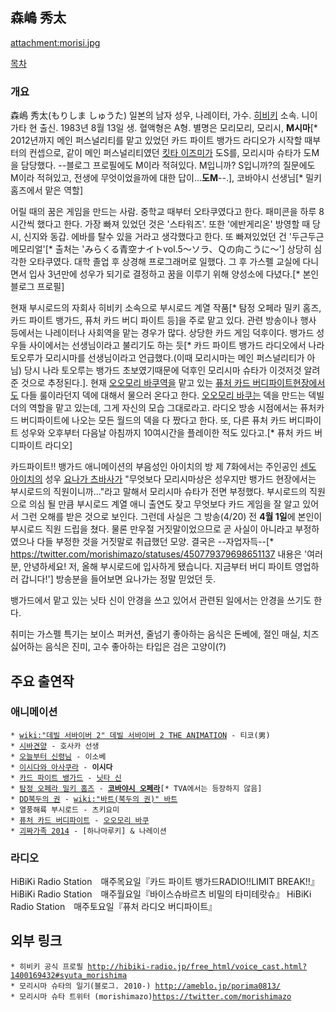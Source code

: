 == 森嶋 秀太 ==
attachment:morisi.jpg

[[목차]]

=== 개요 ===
森嶋 秀太(もりしま しゅうた) 일본의 남자 성우, 나레이터, 가수. [[히비키]] 소속. 니이가타 현 출신. 1983년 8월 13일 생. 혈액형은 A형. 별명은 모리모리, 모리시, '''M시마'''[* 2012년까지 메인 퍼스널리티를 맡고 있었던 카드 파이트 뱅가드 라디오가 시작할 때부터의 컨셉으로, 같이 메인 퍼스널리티였던 [[킷타 이즈미]]가 도S를, 모리시마 슈타가 도M을 담당했다. --블로그 프로필에도 M이라 적혀있다. M입니까? S입니까?의 질문에도 M이라 적혀있고, 전생에 무엇이었을까에 대한 답이...'''도M'''--.], 코바야시 선생님[* 밀키 홈즈에서 맡은 역할] 

어릴 때의 꿈은 게임을 만드는 사람. 중학교 때부터 오타쿠였다고 한다. 패미콘을 하루 8시간씩 했다고 한다. 가장 빠져 있었던 것은 '스타워즈'. 또한 '에반게리온' 방영할 때 당시, 신지와 동갑. 에바를 탈수 있을 거라고 생각했다고 한다. 또 빠져있었던 건 '두근두근 메모리얼'[* 출처는 'みらくる青空ナイトvol.5～ソラ、Ｑの向こうに～'] 상당히 심각한 오타쿠였다. 대학 졸업 후 상경해 프로그래머로 일했다. 그 후 가스펠 교실에 다니면서 입사 3년만에 성우가 되기로 결정하고 꿈을 이루기 위해 양성소에 다녔다.[* 본인 블로그 프로필] 

현재 부시로드의 자회사 히비키 소속으로 부시로드 계열 작품[* 탐정 오페라 밀키 홈즈, 카드 파이트 뱅가드, 퓨처 카드 버디 파이트 등]을 주로 맡고 있다. 관련 방송이나 행사 등에서는 나레이터나 사회역을 맡는 경우가 많다. 상당한 카드 게임 덕후이다. 뱅가드 성우들 사이에서는 선생님이라고 불리기도 하는 듯[* 카드 파이트 뱅가드 라디오에서 나라 토오루가 모리시마를 선생님이라고 언급했다.(이때 모리시마는 메인 퍼스널리티가 아님) 당시 나라 토오루는 뱅가드 초보였기때문에 덕후인 모리시마 슈타가 이것저것 알려 준 것으로 추정된다.]. 현재 [[오오모리 바쿠]]역을 맡고 있는 [[퓨처 카드 버디파이트]]현장에서도 다들 룰이라던지 덱에 대해서 물으러 온다고 한다. [[오오모리 바쿠]]는 덱을 만드는 덱빌더의 역할을 맡고 있는데, 그게 자신의 모습 그대로라고. 라디오 방송 시점에서는 퓨처카드 버디파이트에 나오는 모든 월드의 덱을 다 짰다고 한다. 또, 다른 퓨처 카드 버디파이트 성우와 오후부터 다음날 아침까지 10여시간을 플레이한 적도 있다고.[* 퓨처 카드 버디파이트 라디오]

카드파이트!! 뱅가드 애니메이션의 부음성인 아이치의 방 제 7화에서는 주인공인 [[센도 아이치]]의 성우 [[요나가 츠바사]]가 "무엇보다 모리시마상은 성우지만 뱅가드 현장에서는 부시로드의 직원이니까..."라고 말해서 모리시마 슈타가 전면 부정했다. 부시로드의 직원으로 의심 될 만큼 부시로드 계열 애니 출연도 잦고 무엇보다 카드 게임을 잘 알고 있어서 그런 오해를 받은 것으로 보인다. 그런데 사실은 그 방송(4/20) 전 '''4월 1일'''에 본인이 부시로드 직원 드립을 쳤다. 물론 만우절 거짓말이었으므로 곧 사실이 아니라고 부정하였으나 다들 부정한 것을 거짓말로 취급했던 모양. 결국은 --자업자득--[* https://twitter.com/morishimazo/statuses/450779379698651137 내용은 '여러분, 안녕하세요! 저, 올해 부시로드에 입사하게 됐습니다. 지금부터 버디 파이트 영업하러 갑니다!'] 방송분을 들어보면 요나가는 정말 믿었던 듯.

뱅가드에서 맡고 있는 닛타 신이 안경을 쓰고 있어서 관련된 일에서는 안경을 쓰기도 한다.

취미는 가스펠
특기는 보이스 퍼커션, 줄넘기
좋아하는 음식은 돈베에, 절인 매실, 치즈
싫어하는 음식은 진미, 고수
좋아하는 타입은 검은 고양이(?)

== 주요 출연작 ==
=== 애니메이션 ===
 * [[wiki:"데빌 서바이버 2" 데빌 서바이버 2 THE ANIMATION]] - 티코(男)
 * [[시바견양]] - 호사카 선생
 * [[오늘부터 신령님]] - 이소베
 * [[이시다와 아사쿠라]] - '''이시다'''
 * [[카드 파이트 뱅가드]] - [[닛타 신]]
 * [[탐정 오페라 밀키 홈즈]] - '''[[코바야시 오페라]]'''[* TVA에서는 등장하지 않음]
 * [[DD북두의 권]] - [[wiki:"바트(북두의 권)" 바트]]
 * 열풍해륙 부시로드 - 츠키요미
 * [[퓨처 카드 버디파이트]] - [[오오모리 바쿠]]
 * [[괴짜가족|괴짜가족 2014]] - [하나마루키] & 나레이션

=== 라디오 ===
HiBiKi Radio Station　매주목요일『카드 파이트 뱅가드RADIO!!LIMIT BREAK!!』
HiBiKi Radio Station　매주월요일『바이스슈바르츠 비밀의 타미테랏슈』
HiBiKi Radio Station　매주토요일『퓨처 라디오 버디파이트』

== 외부 링크 ==
 * 히비키 공식 프로필 [[http://hibiki-radio.jp/free_html/voice_cast.html?1400169432#syuta_morishima]]
 * 모리시마 슈타의 일기(블로그. 2010-) [[http://ameblo.jp/porima0813/]]
 * 모리시마 슈타 트위터 (morishimazo)[[https://twitter.com/morishimazo]]
